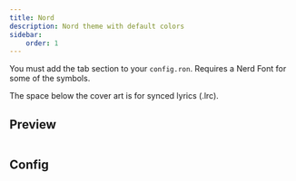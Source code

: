```yaml
---
title: Nord
description: Nord theme with default colors
sidebar:
    order: 1
---
```



You must add the tab section to your `config.ron`.
Requires a Nerd Font for some of the symbols.

The space below the cover art is for synced lyrics (.lrc).

## Preview

<Image src={img1} width={1000} alt="" />

## Config

<Code code={theme1} lang="rust" title="nord.ron" />

<Code code={theme2} lang="rust" title="config.ron" />
